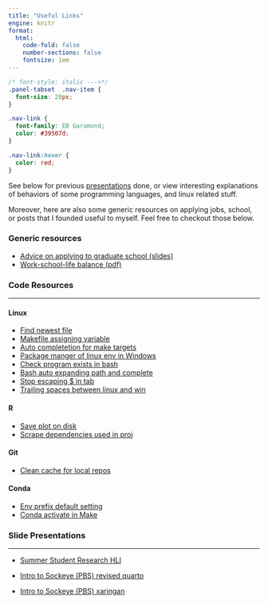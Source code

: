 ```yaml
---
title: "Useful Links"
engine: knitr
format:
  html:
    code-fold: false
    number-sections: false
    fontsize: 1em
---
```


```css
/* font-style: italic --->*/
.panel-tabset  .nav-item { 
  font-size: 20px;
}

.nav-link {
  font-family: EB Garamond;
  color: #39507d;
}

.nav-link:hover {
  color: red;
}
```

See below for previous [presentations](#slide-presentations) done, or view interesting explanations of behaviors of some programming languages, and linux related stuff.

Moreover, here are also some generic resources on applying jobs, school, or posts that I founded useful to myself. Feel free to checkout those below.

### Generic resources

- [Advice on applying to graduate school (slides)](https://dajmcdon.github.io/grad-school-pointers)
- [Work-school-life balance (pdf)](https://www.stat.cmu.edu/~aramdas/checklists/aadi-balance-checklist.pdf)


### Code Resources

---

::: {.panel-tabset}

#### Linux


  - [Find newest file](https://stackoverflow.com/questions/5885934/bash-function-to-find-newest-file-matching-pattern)
  - [Makefile assigning variable](https://stackoverflow.com/questions/2019989/how-to-assign-the-output-of-a-command-to-a-makefile-variable)
  - [Auto completetion for make targets](https://stackoverflow.com/questions/4188324/bash-completion-of-makefile-target)
  - [Package manger of linux env in Windows](https://stackoverflow.com/questions/32712133/package-management-in-git-for-windows-git-bash)
  - [Check program exists in bash](https://stackoverflow.com/questions/592620/how-can-i-check-if-a-program-exists-from-a-bash-script)
  - [Bash auto expanding path and complete](https://askubuntu.com/questions/41891/bash-auto-complete-for-environment-variables)
  - [Stop escaping $ in tab](https://askubuntu.com/questions/70750/how-to-get-bash-to-stop-escaping-during-tab-completion)
  - [Trailing spaces between linux and win](https://stackoverflow.com/questions/11616835/r-command-not-found-bashrc-bash-profile)

#### R

  - [Save plot on disk](https://stackoverflow.com/questions/7144118/how-to-save-a-plot-as-image-on-the-disk)
  - [Scrape dependencies used in proj](https://tilburgsciencehub.com/building-blocks/automate-and-execute-your-work/automate-your-workflow/auto-install-r-packages/)

####  Git
  - [Clean cache for local repos](https://stackoverflow.com/questions/1183769/git-status-takes-a-long-time-to-complete)

#### Conda
  - [Env prefix default setting](https://stackoverflow.com/questions/60122569/how-to-revert-back-to-default-behavior-of-env-prompt-parameter-in-condarc)
  - [Conda activate in Make](https://stackoverflow.com/questions/53382383/makefile-cant-use-conda-activate)

:::

### Slide Presentations

---

- [Summer Student Research HLI](https://tonyliang19.github.io/ssrip_2023/#1)

- [Intro to Sockeye (PBS) revised quarto](https://tonyliang19.github.io/arc-sockeye-quarto/)

- [Intro to Sockeye (PBS) xaringan](https://tonyliang19.github.io/arc-sockeye/#1)
